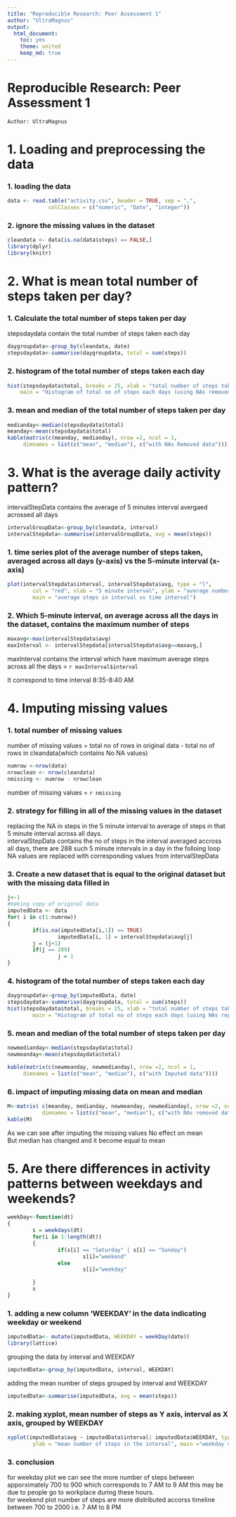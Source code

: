 ```yaml
---
title: "Reproducible Research: Peer Assessment 1"
author: "UltraMagnus"
output:
  html_document:
    toc: yes
    theme: united
    keep_md: true
---
```


# Reproducible Research: Peer Assessment 1
	Author: UltraMagnus
# 1. Loading and preprocessing the data

### 1. loading the data

```r
data <- read.table("activity.csv", header = TRUE, sep = ",",
			 colClasses = c("numeric", "Date", "integer"))
```

### 2. ignore the missing values in the dataset

```r
cleandata <- data[is.na(data$steps) == FALSE,]
library(dplyr)
library(knitr)
```


# 2. What is mean total number of steps taken per day?

### 1. Calculate the total number of steps taken per day

stepsdaydata contain the total number of steps taken each day

```r
daygroupdata<-group_by(cleandata, date)
stepsdaydata<-summarise(daygroupdata, total = sum(steps))
```
### 2. histogram of the total number of steps taken each day
```r
hist(stepsdaydata$total, breaks = 25, xlab = "total number of steps taken each day",
	main = "Histogram of total no of steps each days (using NAs removed Data)", col = "green")
```

### 3. mean and median of the total number of steps taken per day
```r
medianday<-median(stepsdaydata$total)
meanday<-mean(stepsdaydata$total)
kable(matrix(c(meanday, medianday), nrow =2, ncol = 1,
	 dimnames = list(c("mean", "median"), c("with NAs Removed data"))))
```

# 3. What is the average daily activity pattern?
intervalStepData contains the average of 5 minutes interval avergaed acrossed all days
```r
intervalGroupData<-group_by(cleandata, interval)
intervalStepdata<-summarise(intervalGroupData, avg = mean(steps))
```

### 1. time series plot of the average number of steps taken, averaged across all days (y-axis) vs the 5-minute interval (x-axis)

```r
plot(intervalStepdata$interval, intervalStepdata$avg, type = "l",
		col = "red", xlab = "5 minute interval", ylab = "average number of steps in interval",
		main = "average steps in interval vs time interval")
```

### 2. Which 5-minute interval, on average across all the days in the dataset, contains the maximum number of steps
```r
maxavg<-max(intervalStepdata$avg)
maxInterval <- intervalStepdata[intervalStepdata$avg==maxavg,]

```

maxInterval contains the interval which have maximum average steps across all the days
= `r maxInterval$interval`

It correspond to time interval 8:35-8:40 AM

# 4. Imputing missing values

### 1. total number of missing values
number of missing values = total no of rows in original data - total no of rows in cleandata(which contains No NA values)
```r
numrow <-nrow(data)
nrowclean <- nrow(cleandata)
nmissing <- numrow - nrowclean
```

number of missing values = `r nmissing`  

### 2. strategy for filling in all of the missing values in the dataset  
replacing the NA in steps in the 5 minute interval to average of steps in that 5 minute interval across all days.  
intervalStepData contains the no of steps in the interval averaged accross all days, there are 288 such 5 minute intervals in a day
in the folloing loop NA values are replaced with corresponding values from intervalStepData

### 3. Create a new dataset that is equal to the original dataset but with the missing data filled in

```r
j<-1
#making copy of original data
imputedData <- data
for( i in c(1:numrow))
{
        if(is.na(imputedData[i,1]) == TRUE)
                imputedData[i, 1] = intervalStepdata$avg[j]
        j = (j+1)
        if(j == 289)
                j = 1
}
```

### 4. histogram of the total number of steps taken each day

```r
daygroupdata<-group_by(imputedData, date)
stepsdaydata<-summarise(daygroupdata, total = sum(steps))
hist(stepsdaydata$total, breaks = 25, xlab = "total number of steps taken each day",
		main = "Histogram of total no of steps each days (using NAs replaced Data)", col = "green")
```

### 5. mean and median of the total number of steps taken per day

```r
newmedianday<-median(stepsdaydata$total)
newmeanday<-mean(stepsdaydata$total)

kable(matrix(c(newmeanday, newmedianday), nrow =2, ncol = 1,
	 dimnames = list(c("mean", "median"), c("with Imputed data"))))
```


### 6. impact of imputing missing data on mean and median

```r
M<-matrix( c(meanday, medianday, newmeanday, newmedianday), nrow =2, ncol = 2,
           dimnames = list(c("mean", "median"), c("with NAs removed data", "with Imputed data")))
kable(M)
```

As we can see after imputing the missing values No effect on mean  
But median has changed and it become equal to mean

# 5. Are there differences in activity patterns between weekdays and weekends?

```r
weekDay<-function(dt)
{
        s = weekdays(dt)
        for(i in 1:length(dt))
        {
                if(s[i] == "Saturday" | s[i] == "Sunday")
                        s[i]="weekend"
                else
                        s[i]="weekday"

        }
        s
}
```
### 1. adding a new column 'WEEKDAY' in the data indicating weekday or weekend

```r
imputedData<- mutate(imputedData, WEEKDAY = weekDay(date))
library(lattice)
```
grouping the data by interval and WEEKDAY
```r
imputedData<-group_by(imputedData, interval, WEEKDAY)
```

adding the mean number of steps grouped by interval and WEEKDAY
```r
imputedData<-summarise(imputedData, avg = mean(steps))
```
### 2. making xyplot, mean number of steps as Y axis, interval as X axis, grouped by WEEKDAY
```r
xyplot(imputedData$avg ~ imputedData$interval| imputedData$WEEKDAY, type = "l", xlab = "5 minute interval",
		ylab = "mean number of steps in the interval", main ="weekday vs weekend, average daily activity pattern")
```

### 3. conclusion  
for weekday plot we can see the more number of steps between apporximately 700 to 900 which corresponds to 7 AM to 9 AM
this may be due to people go to workplace during these hours.  
for weekend plot number of steps are more distributed accorss timeline between 700 to 2000 i.e. 7 AM to 8 PM


